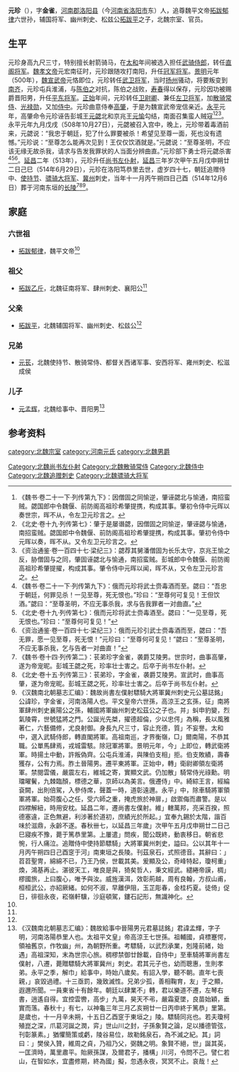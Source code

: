 '''元珍'''（{{bd|468年||514年|6月29日|catIdx=y}}），字'''金雀'''，[[河南郡|河南郡]][[洛阳县|洛阳县]]（今[[河南省|河南省]][[洛阳市|洛阳市]]东）人，追尊魏平文帝[[拓跋郁律|拓跋郁律]]六世孙，辅国将军、幽州刺史、松兹公[[拓跋平|拓跋平]]之子，北魏宗室、官员。

==生平==
元珍身高九尺三寸，特别擅长射箭骑马，在[[太和_(北魏)|太和]]年间被选入担任[[武骑侍郎|武骑侍郎]]，转任[[直阁将军|直阁将军]]。[[魏孝文帝|魏孝文帝]]元宏南征时，元珍跟随攻打南阳，升任[[冠军将军|冠军将军]]。[[景明|景明]]元年（500年），[[魏宣武帝|魏宣武帝]]元恪即位，元珍转任[[武卫将军|武卫将军]]，当时[[扬州_(古代)|扬州]]骚动，将要叛变到[[南齐|南齐]]，元珍屯兵淮浦，与[[陈伯之|陈伯之]]对抗，陈伯之战败，[[寿春|寿春]]得以保存，元珍因功被赐爵晋阳男，升任[[平东将军|平东将军]]。[[正始_(北魏)|正始]]年间，元珍转任[[卫尉卿|卫尉卿]]、兼任[[左卫将军|左卫将军]]，加[[散骑常侍|散骑常侍]]、[[光禄勋|光禄勋]]，又加[[侍中|侍中]]。元珍曲意侍奉[[高肇|高肇]]，于是为魏宣武帝宠信亲近。[[永平_(北魏)|永平]]元年，高肇命令元珍诬告彭城王[[元勰|元勰]]北和京兆王[[元愉|元愉]]勾结，南面召集蛮人贼寇<ref>《魏书·卷二十一下·列传第九下》：因僧固之同愉逆，肇诬勰北与愉通，南招蛮贼。勰国郎中令魏偃、前防阁高祖珍希肇提携，构成其事。肇初令侍中元晖以奏世宗，晖不从，令左卫元珍言之。</ref><ref>《北史·卷十九·列传第七》：肇于是屡谮勰，因僧固之同愉逆，肇诬勰与愉通，南招蛮贼。勰国郎中令魏偃、前防阁高祖珍希肇提携，构成其事。肇初令侍中元晖以奏，晖不从。又令左卫元珍言之。</ref><ref>《资治通鉴·卷一百四十七·梁纪三》：勰荐其舅潘僧固为长乐太守，京兆王愉之反，胁僧固与之同，肇固诬勰北与愉通，南招蛮贼。彭城郎中令魏偃、前防阁高祖珍希肇提擢，构成其事。肇令侍中元晖以闻，晖不从，又令左卫元珍言之。</ref>。永平元年九月戊戌（508年10月27日），元勰被召入宫中，晚上，元珍带着毒酒前来，元勰说：“我忠于朝廷，犯了什么罪要被杀！希望见至尊一面，死也没有遗憾。”元珍说：“至尊怎么能再次见到！王仅仅饮酒就是。”元勰说：“至尊圣明，不应该无缘无故杀我，请求与告发我罪状的人当面分辨曲直。”元珍部下勇士将元勰杀害<ref>《魏书·卷二十一下·列传第九下》：俄而元珍将武士赍毒酒而至。勰曰：“吾忠于朝廷，何罪见杀！一见至尊，死无恨也。”珍曰：“至尊何可复见！王但饮酒。”勰曰：“至尊圣明，不应无事杀我，求与告我罪者一对曲直。”</ref><ref>《北史·卷十九·列传第七》：俄而元珍将武士赍毒酒至。勰曰：“一见至尊，死无恨也。”珍曰：“至尊何可复见！”</ref><ref>《资治通鉴·卷一百四十七·梁纪三》：俄而元珍引武士赍毒酒而至，勰曰：“吾无罪，愿一见至尊，死无恨！”元珍曰：“至尊何可复见！”勰曰：“至尊圣明，不应无事杀我，乞与告者一对曲直！”</ref>。[[延昌_(北魏)|延昌]]二年（513年），元珍升任[[尚书左仆射|尚书左仆射]]，[[延昌|延昌]]三年岁次甲午五月戊申朔廿二日己巳（514年6月29日），元珍在洛阳笃恭里去世，虚岁四十七，朝廷追赠侍中、[[使持节|使持节]]、[[骠骑大将军|骠骑大将军]]、[[冀州_(河北)|冀州]]刺史，当年十一月丙午朔四日己酉（514年12月6日）葬于河南东垣的[[长陵|长陵]]<ref>《魏书·卷十四·列传第二》：苌弟珍字金雀，袭爵艾陵男。世宗时，曲事高肇，遂为帝宠昵。彭城王勰之死，珍率壮士害之。后卒于尚书左仆射。</ref><ref>《北史·卷十五·列传第三》：苌弟珍，字金雀，袭爵艾陵男。宣武时，曲事高肇，遂为帝宠昵。彭城王勰之死，珍率壮士害之。后卒于尚书左仆射。</ref><ref name=autogenerated1>《汉魏南北朝墓志汇编》：魏故尚書左僕射驃騎大將軍冀州刺史元公墓誌銘」公諱珍，字金雀，河南洛陽人也。平文皇帝六世孫，高涼王之玄孫，征」南將軍肆州刺史襄陽公之孫，輔國將軍幽州刺史松茲公之子也。并」虯申豹變，烈氣陵霄，世號猛將之門。公誕光先桀，擢德超倫，少以忠偔」為稱，長以風雅著仁，六藝備修，尤良射御。身長九尺三寸，容止充德，質」不妄譽。太和中，選入武騎侍郎，轉直閣將軍。高祖南巡，才界衡嶺，□」爾南陽，不恭其職。公單馬肆焉，戎城雷駭。除冠軍將軍。景明元年，今」上即位，轉武衛將軍。時揚土中動，許叛偽齊。公屯兵淮浦，與陳伯支相」拒。伯支敗績，壽春獲存，公有力焉。胙土晉陽男。遷平東將軍。正始中，轉」衛尉卿領左衛將軍。禁閱雲儀，嚴震左右，維城之寄，實顯文武。仍加散」騎常侍光祿勳。明璫曜鬢，九棘臨顏，標德之華，京師以為美言。俄遷侍」中。綺綜王言，經綸袞闕，出則倍駕，入參侍席，聲蓋一時，道彰遠邇。永平」中，除車騎將軍領軍將軍。始荷腹心之任，受六師之重，掩虎旅於神扉，」啟禦侮而肅警。是以四襟解紐，時用安枕。延昌二年，遷尚書左僕射。維」轄萬邦，亮采百揆，照德塞違，正色無避，利涉著於道初，庶績光於所起。」宜奉九錫於太階，諧百味於滋鼎，永齡不遂。春秋卌七，以延昌三年歲」次甲午五月戊申朔廿二日己巳寢疾不豫，薨于篤恭里第。上屢遣」問疾，聞公既終，動衷移日。朝省悲惋，行人痛泣。追贈侍中使持節驃騎」大將軍冀州刺史，謚曰。公以其年十一月丙午朔四日己酉窆于河」南東垣之長陵。刊茲泉石，式照德音。其辭曰：」苕苕聖冑，綿綿不已，乃王乃侯，世載其美。爰顯及公，奇峰特起，瓊柯重」煥，鴻基再止。湛彼天工，唯良是與，猗矣哲人，秉文經武。繾綣帝謨，椆」樛國旅，上曰腹心，唯予與汝。威旌漢洱，效彰荊越，周有良翰，方叔山甫，桓桓武公，亦紹厥緒。如何不淑，早離伊阻，玉芷彫春，金桂朽夏。徒倚」促日，徘徊永夜，崧嶺軒驥，沙庭頓駕，鏤石記形，無識神化。</ref>。

==家庭==
===六世祖===
*[[拓跋郁律|拓跋郁律]]，魏平文帝<ref name=autogenerated1 />

===祖父===
*[[拓跋乙斤|拓跋乙斤]]，北魏征南将军、肆州刺史、襄阳公<ref name=autogenerated1 />

===父亲===
*[[拓跋平|拓跋平]]，北魏辅国将军、幽州刺史、松兹公<ref name=autogenerated1 />

===兄弟===
*[[元苌|元苌]]，北魏使持节、散骑常侍、都督关西诸军事、安西将军、雍州刺史、松滋成侯

===儿子===
*[[元孟辉|元孟辉]]，北魏给事中、晋阳男<ref>《汉魏南北朝墓志汇编》：魏故給事中晉陽男元君墓誌銘」君諱孟輝，字子明，河南洛陽恭里人也。太祖平文皇」帝高涼王七世孫。祖輔國，貞標蹇愕，領袖舊京，作牧幽」州，為朝野所重。考驃騎，以武烈承業，剋隆前緒，始遇」高祖深知，末為世宗心旅。稠樛禁御廿餘載，自侍中」至車騎將軍尚書左僕射，八遷，薨贈驃騎大將軍冀州」刺史。君其元子也，幼而聰惠，生則孝弟。永平之季，解巾」給事中，時始八歲矣。有詔入學，聽不朝。直年七喪親，」哀毀過禮。十三亟罰，幾致滅性。兄弟少孤，善相鞠育，友」于之顯，遐邇所聞。一員東省十有餘年。朝廷以肆業不」轉，君以樂道不遷，左琴右書，逍遙自得。宜控雲轡，高步」九萬，昊天不弔，嚴霜夏墜，良苗始穎，垂實而落。春秋十」有七，以神龜三年三月乙亥朔廿一日丙申終于篤恭」里第。是歲也，十一月辛未朔，十五日乙酉窆于東垣之」陵。驃騎同兆也。若夫瓊柯殖崑之深，爪葛河誕之潤，弈」世山川之封，子孫象賢之論，足以播德管弦，刊彰篆素。」猶懼簡策或虧，陵谷易位，故勒銘泉石，為不滅之紀。其」詞曰：」樊侯入贊，維周之貞，乃祖乃父，弼魏之明。象賢不絕，世」誕其英，一匡濟時，萬里肅平。貽厥孫謀，及爾君子，播構」川河，令問不己。譬仁若山，在智如水，宜盡修期，終為國」擬，忽遇永夜，冥冥不止。哀哉！</ref>

==参考资料==
{{reflist}}

[[category:北魏宗室|category:北魏宗室]]
[[category:河南元氏|category:河南元氏]]
[[category:北魏男爵|category:北魏男爵]]
[[Category:北魏尚书左仆射|Category:北魏尚书左仆射]]
[[Category:北魏散骑常侍|Category:北魏散骑常侍]]
[[Category:北魏侍中|Category:北魏侍中]]
[[Category:北魏追赠刺史|Category:北魏追赠刺史]]
[[Category:北魏骠骑大将军|Category:北魏骠骑大将军]]